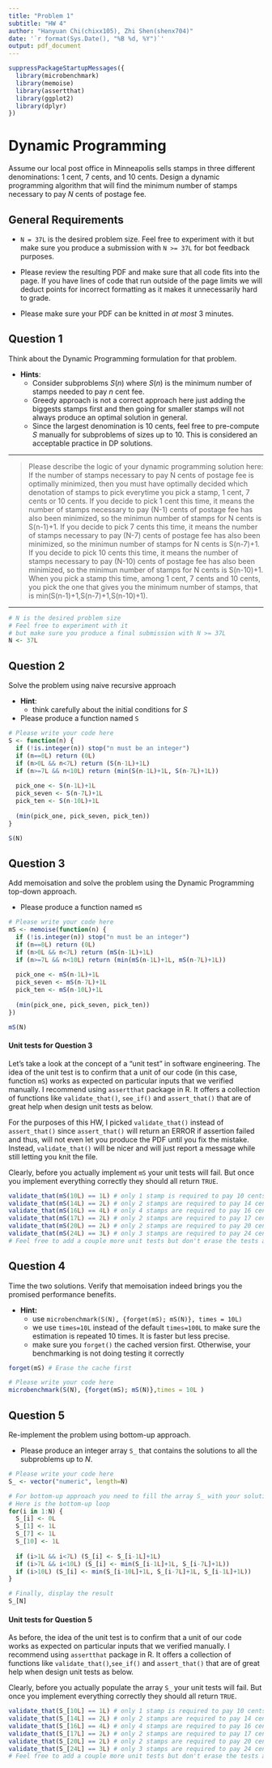 ---
title: "Problem 1"
subtitle: "HW 4"
author: "Hanyuan Chi(chixx105), Zhi Shen(shenx704)"
date: '`r format(Sys.Date(), "%B %d, %Y")`'
output: pdf_document
---

```{r}
suppressPackageStartupMessages({
  library(microbenchmark)
  library(memoise)
  library(assertthat)
  library(ggplot2)
  library(dplyr)
})
```

# Dynamic Programming

Assume our local post office in Minneapolis sells stamps in three different denominations: 1 cent, 7 cents, and 10 cents. Design a dynamic programming algorithm that will find the minimum number of stamps necessary to pay $N$ cents of postage fee.

## General Requirements

* `N = 37L` is the desired problem size. Feel free to experiment with it but make sure you produce a submission with `N >= 37L` for bot feedback purposes.

* Please review the resulting PDF and make sure that all code fits into the page. If you have lines of code that run outside of the page limits we will deduct points for incorrect formatting as it makes it unnecessarily hard to grade.

* Please make sure your PDF can be knitted in *at most* 3 minutes.

## Question 1

Think about the Dynamic Programming formulation for that problem.

* **Hints**:
    - Consider subproblems $S(n)$ where $S(n)$ is the minimum number of stamps needed to pay $n$ cent fee. 
    - Greedy approach is not a correct approach here just adding the biggests stamps first and then going for smaller stamps will not always produce an optimal solution in general.
    - Since the largest denomination is 10 cents, feel free to pre-compute $S$ manually for subproblems of sizes up to 10. This is considered an acceptable practice in DP solutions.
    
------

> Please describe the logic of your dynamic programming solution here:
> If the number of stamps necessary to pay N cents of postage fee is optimally minimized, then you must have optimally decided which denotation of stamps to pick everytime you pick a stamp, 1 cent, 7 cents or 10 cents. If you decide to pick 1 cent this time, it means the number of stamps necessary to pay (N-1) cents of postage fee has also been minimized, so the minimun number of stamps for N cents is S(n-1)+1. If you decide to pick 7 cents this time, it means the number of stamps necessary to pay (N-7) cents of postage fee has also been minimized, so the minimun number of stamps for N cents is S(n-7)+1. If you decide to pick 10 cents this time, it means the number of stamps necessary to pay (N-10) cents of postage fee has also been minimized, so the minimun number of stamps for N cents is S(n-10)+1. When you pick a stamp this time, among 1 cent, 7 cents and 10 cents, you pick the one that gives you the minimum number of stamps, that is min(S(n-1)+1,S(n-7)+1,S(n-10)+1).

-----

```{r}
# N is the desired problem size
# Feel free to experiment with it 
# but make sure you produce a final submission with N >= 37L
N <- 37L
```

## Question 2

Solve the problem using naive recursive approach

* **Hint**:
    - think carefully about the initial conditions for $S$

* Please produce a function named `S`

```{r}
# Please write your code here
S <- function(n) {
  if (!is.integer(n)) stop("n must be an integer")
  if (n==0L) return (0L)
  if (n>0L && n<7L) return (S(n-1L)+1L)
  if (n>=7L && n<10L) return (min(S(n-1L)+1L, S(n-7L)+1L))
  
  pick_one <- S(n-1L)+1L
  pick_seven <- S(n-7L)+1L
  pick_ten <- S(n-10L)+1L
  
  (min(pick_one, pick_seven, pick_ten))
}

S(N)
```

## Question 3

Add memoisation and solve the problem using the Dynamic Programming top-down approach.

* Please produce a function named `mS`

```{r}
# Please write your code here
mS <- memoise(function(n) {
  if (!is.integer(n)) stop("n must be an integer")
  if (n==0L) return (0L)
  if (n>0L && n<7L) return (mS(n-1L)+1L)
  if (n>=7L && n<10L) return (min(mS(n-1L)+1L, mS(n-7L)+1L))
  
  pick_one <- mS(n-1L)+1L
  pick_seven <- mS(n-7L)+1L
  pick_ten <- mS(n-10L)+1L
  
  (min(pick_one, pick_seven, pick_ten))
})

mS(N)
```

#### Unit tests for Question 3

Let's take a look at the concept of a "unit test" in software engineering.
The idea of the unit test is to confirm that a unit of our code (in this case, function `mS`) works as expected on particular inputs that we verified manually. I recommend using `assertthat` package in R. It offers a collection of functions like `validate_that()`, `see_if()` and `assert_that()` that are of great help when design unit tests as below.

For the purposes of this HW, I picked `validate_that()` instead of `assert_that()` since `assert_that()` will return an ERROR if assertion failed and thus, will not even let you produce the PDF until you fix the mistake. Instead, `validate_that()` will be nicer and will just report a message while still letting you knit the file.

Clearly, before you actually implement `mS` your unit tests will fail. But once you implement everything correctly they should all return `TRUE`.

```{r, results='hold'}
validate_that(mS(10L) == 1L) # only 1 stamp is required to pay 10 cents
validate_that(mS(14L) == 2L) # only 2 stamps are required to pay 14 cents
validate_that(mS(16L) == 4L) # only 4 stamps are required to pay 16 cents
validate_that(mS(17L) == 2L) # only 2 stamps are required to pay 17 cents
validate_that(mS(20L) == 2L) # only 2 stamps are required to pay 20 cents
validate_that(mS(24L) == 3L) # only 3 stamps are required to pay 24 cents
# Feel free to add a couple more unit tests but don't erase the tests above
```


## Question 4

Time the two solutions. Verify that memoisation indeed brings you the promised performance benefits.

* **Hint:** 
    - use `microbenchmark(S(N), {forget(mS); mS(N)}, times = 10L)`
    - we use `times=10L` instead of the default `times=100L` to make sure the estimation is repeated 10 times. It is faster but less precise.
    - make sure you `forget()` the cached version first. Otherwise, your benchmarking is not doing testing it correctly
    
```{r}
forget(mS) # Erase the cache first

# Please write your code here
microbenchmark(S(N), {forget(mS); mS(N)},times = 10L )
```

## Question 5

Re-implement the problem using bottom-up approach.

* Please produce an integer array `S_` that contains the solutions to all the subproblems up to $N$.

```{r}
# Please write your code here
S_ <- vector("numeric", length=N)

# For bottom-up approach you need to fill the array S_ with your solutions
# Here is the bottom-up loop
for(i in 1:N) {
  S_[i] <- 0L
  S_[1] <- 1L
  S_[7] <- 1L
  S_[10] <- 1L
  
  if (i>1L && i<7L) (S_[i] <- S_[i-1L]+1L)
  if (i>7L && i<10L) (S_[i] <- min(S_[i-1L]+1L, S_[i-7L]+1L))
  if (i>10L) (S_[i] <- min(S_[i-10L]+1L, S_[i-7L]+1L, S_[i-1L]+1L))
}

# Finally, display the result
S_[N]
```

#### Unit tests for Question 5

As before, the idea of the unit test is to confirm that a unit of our code works as expected on particular inputs that we verified manually. I recommend using `assertthat` package in R. It offers a collection of functions like `validate_that()`,`see_if()` and `assert_that()` that are of great help when design unit tests as below.

Clearly, before you actually populate the array `S_` your unit tests will fail. But once you implement everything correctly they should all return `TRUE`.

```{r, results='hold'}
validate_that(S_[10L] == 1L) # only 1 stamp is required to pay 10 cents
validate_that(S_[14L] == 2L) # only 2 stamps are required to pay 14 cents
validate_that(S_[16L] == 4L) # only 4 stamps are required to pay 16 cents
validate_that(S_[17L] == 2L) # only 2 stamps are required to pay 17 cents
validate_that(S_[20L] == 2L) # only 2 stamps are required to pay 20 cents
validate_that(S_[24L] == 3L) # only 3 stamps are required to pay 24 cents
# Feel free to add a couple more unit tests but don't erase the tests above
```

